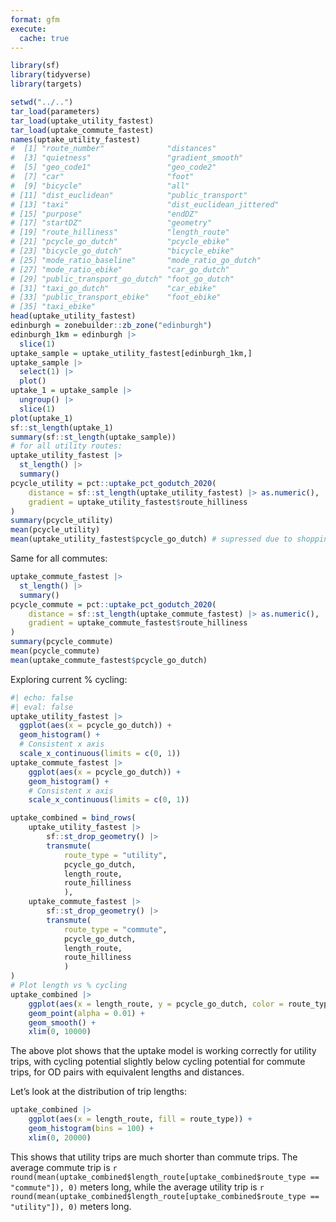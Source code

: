 ```yaml
---
format: gfm
execute: 
  cache: true
---
```


```r
library(sf)
library(tidyverse)
library(targets)
```

```r
setwd("../..")
tar_load(parameters)
tar_load(uptake_utility_fastest)
tar_load(uptake_commute_fastest)
names(uptake_utility_fastest)
#  [1] "route_number"              "distances"                
#  [3] "quietness"                 "gradient_smooth"          
#  [5] "geo_code1"                 "geo_code2"                
#  [7] "car"                       "foot"                     
#  [9] "bicycle"                   "all"                      
# [11] "dist_euclidean"            "public_transport"         
# [13] "taxi"                      "dist_euclidean_jittered"  
# [15] "purpose"                   "endDZ"                    
# [17] "startDZ"                   "geometry"                 
# [19] "route_hilliness"           "length_route"             
# [21] "pcycle_go_dutch"           "pcycle_ebike"             
# [23] "bicycle_go_dutch"          "bicycle_ebike"            
# [25] "mode_ratio_baseline"       "mode_ratio_go_dutch"      
# [27] "mode_ratio_ebike"          "car_go_dutch"             
# [29] "public_transport_go_dutch" "foot_go_dutch"            
# [31] "taxi_go_dutch"             "car_ebike"                
# [33] "public_transport_ebike"    "foot_ebike"               
# [35] "taxi_ebike"   
head(uptake_utility_fastest)
edinburgh = zonebuilder::zb_zone("edinburgh")
edinburgh_1km = edinburgh |>
  slice(1)
uptake_sample = uptake_utility_fastest[edinburgh_1km,]
uptake_sample |>
  select(1) |>
  plot()
uptake_1 = uptake_sample |>
  ungroup() |>
  slice(1)
plot(uptake_1)
sf::st_length(uptake_1)
summary(sf::st_length(uptake_sample))
# for all utility routes:
uptake_utility_fastest |>
  st_length() |>
  summary()
pcycle_utility = pct::uptake_pct_godutch_2020(
    distance = sf::st_length(uptake_utility_fastest) |> as.numeric(),
    gradient = uptake_utility_fastest$route_hilliness
)
summary(pcycle_utility)
mean(pcycle_utility)
mean(uptake_utility_fastest$pcycle_go_dutch) # supressed due to shopping
```

Same for all commutes:

```r
uptake_commute_fastest |>
  st_length() |>
  summary()
pcycle_commute = pct::uptake_pct_godutch_2020(
    distance = sf::st_length(uptake_commute_fastest) |> as.numeric(),
    gradient = uptake_commute_fastest$route_hilliness
)
summary(pcycle_commute)
mean(pcycle_commute)
mean(uptake_commute_fastest$pcycle_go_dutch) 
```

Exploring current % cycling:

```r
#| echo: false
#| eval: false
uptake_utility_fastest |>
  ggplot(aes(x = pcycle_go_dutch)) +
  geom_histogram() +
  # Consistent x axis
  scale_x_continuous(limits = c(0, 1))
uptake_commute_fastest |>
    ggplot(aes(x = pcycle_go_dutch)) +
    geom_histogram() +
    # Consistent x axis
    scale_x_continuous(limits = c(0, 1))
```

```r
uptake_combined = bind_rows(
    uptake_utility_fastest |>
        sf::st_drop_geometry() |>
        transmute(
            route_type = "utility",
            pcycle_go_dutch,
            length_route,
            route_hilliness
            ),
    uptake_commute_fastest |>
        sf::st_drop_geometry() |>
        transmute(
            route_type = "commute",
            pcycle_go_dutch,
            length_route,
            route_hilliness
            )
)
# Plot length vs % cycling
uptake_combined |>
    ggplot(aes(x = length_route, y = pcycle_go_dutch, color = route_type)) +
    geom_point(alpha = 0.01) +
    geom_smooth() +
    xlim(0, 10000)
```

The above plot shows that the uptake model is working correctly for utility trips, with cycling potential slightly below cycling potential for commute trips, for OD pairs with equivalent lengths and distances.

Let's look at the distribution of trip lengths:

```r
uptake_combined |>
    ggplot(aes(x = length_route, fill = route_type)) +
    geom_histogram(bins = 100) +
    xlim(0, 20000)
```

This shows that utility trips are much shorter than commute trips.
The average commute trip is `r round(mean(uptake_combined$length_route[uptake_combined$route_type == "commute"]), 0)` meters long, while the average utility trip is `r round(mean(uptake_combined$length_route[uptake_combined$route_type == "utility"]), 0)` meters long.